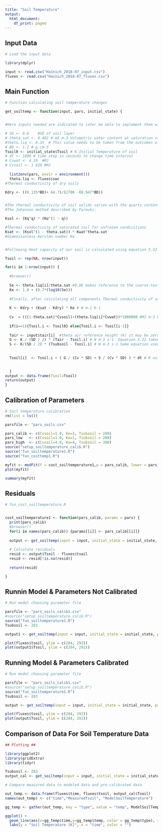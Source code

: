 ---
title: "Soil Temperature"
output:
  html_document:
    df_print: paged
---
## Input Data
```{r}
# Load the input data

library(dplyr)

input <- read.csv("Hainich_2018-07_input.csv")
fluxes <- read.csv("Hainich_2018-07_fluxes.csv")

```
## Main Function
```{r}
# Function calculating soil temperature changes

get_soiltemp <- function(input, pars, initial_state) {


#Here inputs needed are indicated to later be able to implement them within the formulas

# SD <- 0.6    #SD of soil layer
# theta.sat <- 0.482 # m3 m-3 Volumetric water content at saturation value taken from Bonan p. 120 (soil defined as clay based on grain size of climate data)
#theta.liq <- 0.35  # This value needs to be taken from the outcomes of soil moisture model
# BD <- 1.2 # g cm-3
Tsoil0 <- initial_state$Tsoil # K Initial Temperature of soil
# dt <- 1800 # time step in seconds to change time interval
# Cvwat <- 4.19  #MJ
# Cvsoil <- 1.926 #MJ
  
  list2env(pars, envir = environment())
  theta.liq <- fluxes$swc
#Thermal conductivity of dry soils 

Kdry <- ((0.135*BD)+ 64.7)/(2700 -(0.947*BD))


#The thermal conductivity of soil solids varies with the quartz content of soil. 
#The Johansen method described by Farouki:

Ksol <- (Kq^q) * (Ko^(1 - q))

#Thermal conductivity of saturated soil for unfrozen condicitions
Ksat <- (Ksol^(1 - theta.sat)) * Kwat^theta.sat
#dimensionless Kersten number Ke


#Following Heat capacity of our soil is calculated using equation 5.32

Tsoil <- rep(NA, nrow(input))

for(i in 1:nrow(input)) {
  
  #browser()
 
  Se <- theta.liq[i]/theta.sat #0.06 makes reference to the coarse-texture soil (Se>0.05)
  Ke <- 1.0 + (0.7*(log10(Se))) 
  
  #Finally, after calculating all components Thermal conductivity of soil is calculated
  
  K <- Kdry + (Ksat - Kdry) * Ke # W m-1 K-1                                         
  
  Cv  = (((1-theta.sat)*Cvsoil)+(theta.liq[i]*Cvwat))*1000000 #MJ m-3 K-1 * 1000000 to change to J m-3 K-1
  
  if(i==1){Tsoil.i <- Tsoil0} else{Tsoil.i <- Tsoil[i-1]}
  
  Tair <- input$tair[i]  #theta air reference height (K) it may be zero i think
  G <- K / (SD / 2) * (Tair - Tsoil.i) # W m-3 s-1  Equation 5.22 taken from Bonan p. 69 used for calculation of heat flux going into soil
  S <- K/(SD / 2) * (Tsubsoil - Tsoil.i) # W m-3 s-1 Same equation used for the calculation of the heat flux at the botton of the soil layer.
  
  
  Tsoil[i]  <- Tsoil.i + ( G / (Cv * SD) + S / (Cv * SD) ) * dt # K units, Equation 5.15 used for the calculation of change of T in soil

  
  }
output <- data.frame(Tsoil=Tsoil)
return(output)
}


```

## Calibration of Parameters
```{r}
# Soil temperature calibration
rm(list = ls())

parsfile <- "pars_soils.csv"

pars_calib <- c(Cvsoil=1.9, Ko=3, Tsubsoil = 290)
pars_low   <- c(Cvsoil=1.0, Ko=1, Tsubsoil = 280)
pars_high  <- c(Cvsoil=4.0, Ko=4, Tsubsoil = 300)
source("setup_soiltemperature_calib.R")
source("fun_soiltemperature1.R")
source("fun_costtemp1.R")

myfit <- modFit(f = cost_soiltemperature1,p = pars_calib, lower = pars_low, upper = pars_high)
plot(myfit)

summary(myfit)

```
## Residuals
```{r}
# fun_cost_soiltemperature.R


cost_soiltemperature1 <- function(pars_calib, params = pars) {
  print(pars_calib)
  #browser()
  for(i in names(pars_calib)) {params[[i]] <- pars_calib[[i]]}
  
  output <- get_soiltemp(input = input, initial_state = initial_state, pars = params)
  
  # Calculate residuals
  resid <- output$Tsoil - fluxes$tsoil
  resid <- resid[!is.na(resid)]
  
  return(resid)

}

```

## Runnin Model &  Parameters Not Calibrated
```{r}
# Run model choosing parameter file

parsfile <- "pars_soils_calib1.csv"
#source("setup_soiltemperature_calib.R")
source("fun_soiltemperature1.R")
Tsubsoil <- 283

output1 <- get_soiltemp(input = input, initial_state = initial_state, pars = pars)

plot(fluxes$tsoil, ylim = c(284, 292))
plot(output1$Tsoil, ylim = c(284, 292))
```


## Running Model &  Parameters Calibrated
```{r}
# Run model choosing parameter file

parsfile <- "pars_soils_calib1.csv"
#source("setup_soiltemperature_calib.R")
source("fun_soiltemperature1.R")
Tsubsoil <- 283

output <- get_soiltemp(input = input, initial_state = initial_state, pars = pars)

plot(fluxes$tsoil, ylim = c(284, 292))
plot(output$Tsoil, ylim = c(284, 292))
```

## Comparison of Data For Soil Temperature Data 
```{r}
## Plotting ##

library(ggplot2)
library(gridExtra)
library(tidyr)

Tsubsoil <- 283
output_cal <- get_soiltemp(input = input, initial_state = initial_state, pars = pars)

# Compare measured data to modeled data and pre-calibrated data

out_temp <- data.frame(fluxes$time, fluxes$tsoil, output_cal$Tsoil)
names(out_temp) <- c("time","MeasuredTsoil", "ModelSoilTemperature")

gg_temp <- gather(out_temp, key = "type", value = "temp", ModelSoilTemperature, MeasuredTsoil, factor_key = T)

ggplot() +
  geom_line(aes(x=gg_temp$time,y=gg_temp$temp, color = gg_temp$type), size = 1) +
  labs(y = "Soil Temperature [K]", x = "time", color = "")

```

